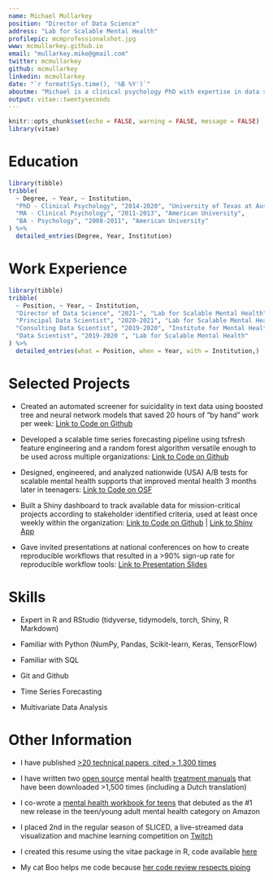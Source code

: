 ```yaml
---
name: Michael Mullarkey
position: "Director of Data Science"
address: "Lab for Scalable Mental Health"
profilepic: mcmprofessionalshot.jpg
www: mcmullarkey.github.io
email: "mullarkey.mike@gmail.com"
twitter: mcmullarkey
github: mcmullarkey
linkedin: mcmullarkey
date: "`r format(Sys.time(), '%B %Y')`"
aboutme: "Michael is a clinical psychology PhD with expertise in data science and scaling mental health supports."
output: vitae::twentyseconds
---
```


```r
knitr::opts_chunk$set(echo = FALSE, warning = FALSE, message = FALSE)
library(vitae)
```

# Education

```r
library(tibble)
tribble(
  ~ Degree, ~ Year, ~ Institution,
  "PhD - Clinical Psychology", "2014-2020", "University of Texas at Austin",
  "MA - Clinical Psychology", "2011-2013", "American University",
  "BA - Psychology", "2008-2011", "American University"
) %>% 
  detailed_entries(Degree, Year, Institution)
```

# Work Experience

```r
library(tibble)
tribble(
  ~ Position, ~ Year, ~ Institution,
  "Director of Data Science", "2021-", "Lab for Scalable Mental Health",
  "Principal Data Scientist", "2020-2021", "Lab for Scalable Mental Health",
  "Consulting Data Scientist", "2019-2020", "Institute for Mental Health Research",
  "Data Scientist", "2019-2020 ", "Lab for Scalable Mental Health"
) %>% 
  detailed_entries(what = Position, when = Year, with = Institution,)
```
# Selected Projects

 * Created an automated screener for suicidality in text data using boosted tree and neural network models that saved 20 hours of "by hand" work per week: [Link to Code on Github](https://github.com/mcmullarkey/risk_screener) 
 
 * Developed a scalable time series forecasting pipeline using tsfresh feature engineering and a random forest algorithm versatile enough to be used across multiple organizations: [Link to Code on Github](https://github.com/mcmullarkey/time_series_prediction_pipeline)
 
 * Designed, engineered, and analyzed nationwide (USA) A/B tests for scalable mental health supports that improved mental health 3 months later in teenagers: [Link to Code on OSF](https://osf.io/uhzdx/)
 
 * Built a Shiny dashboard to track available data for mission-critical projects according to stakeholder identified criteria, used at least once weekly within the organization: [Link to Code on Github](https://github.com/mcmullarkey/lsmh_data_dashboard) | [Link to Shiny App](https://mcmullarkey.shinyapps.io/LSMH_Data_Dashboard/)
 
 * Gave invited presentations at national conferences on how to create reproducible workflows that resulted in a >90% sign-up rate for reproducible workflow tools: [Link to Presentation Slides](https://osf.io/yjc3u/)

# Skills

 * Expert in R and RStudio (tidyverse, tidymodels, torch, Shiny, R Markdown)
 
 * Familiar with Python (NumPy, Pandas, Scikit-learn, Keras, TensorFlow)
 
 * Familiar with SQL
 
 * Git and Github
 
 * Time Series Forecasting
 
 * Multivariate Data Analysis

# Other Information

 * I have published [>20 technical papers, cited > 1,300 times](https://scholar.google.com/citations?user=ncGnGSEAAAAJ&hl=en)
 
 * I have written two [open source](https://osf.io/hzs9m/) mental health [treatment manuals](https://osf.io/2v8k3/) that have been downloaded >1,500 times (including a Dutch translation)
 
 * I co-wrote a [mental health workbook for teens](https://www.amazon.com/Growth-Mindset-Workbook-Teens-Challenges/dp/1684035570/ref=zg_bsnr_171183_1?_encoding=UTF8&psc=1&refRID=ZY6MTMP3FJFAFB3EXDC6) that debuted as the #1 new release in the teen/young adult mental health category on Amazon
 
 * I placed 2nd in the regular season of SLICED, a live-streamed data  
 visualization and machine learning competition on [Twitch](https://www.notion.so/SLICED-Show-c7bd26356e3a42279e2dfbafb0480073)
 
 * I created this resume using the vitae package in R, code available [here](https://github.com/mcmullarkey/resume)
 
 * My cat Boo helps me code because [her code review respects piping](https://twitter.com/mcmullarkey/status/1355598013390090246)

